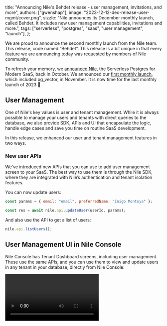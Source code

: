   title:
    "Announcing Nile's Behdet release - user management, invitations, and more",
  authors: ["gwenshap"],
  image: "2023-12-12-dec-release-user-mgmt/cover.png",
  sizzle:
    "Nile announces its December monthly launch, called Behdet. It includes new user management capabilities, invitations and more.",
  tags: ["serverless", "postgres", "saas", "user management", "launch"],
};

We are proud to announce the second monthly launch from the Nile team. This release, code named “Behdet”. This release is a bit unique in that every feature we are announcing today was requested by members of Nile community.

To refresh your memory, we [announced Nile](https://www.thenile.dev/blog/app/blog/introducing-nile), the Serverless Postgres for Modern SaaS, back in October.
We announced our [first monthly launch](https://www.thenile.dev/blog/monthly-release-pg-vector), which included pg_vector, in November. It is now time for the last monthly launch of 2023 🥁

## User Management

One of Nile's key values is user and tenant management. While it is always possible to manage your users and tenants with direct queries to the database, we also provide SDK, APIs and UI that encapsulate the logic, handle edge cases and save you time on routine SaaS development.

In this release, we enhanced our user and tenant management features in two ways.

### New user APIs

We've introduced new APIs that you can use to add user management screen to your SaaS. The best way to use them is through the Nile SDK, where they are integrated with Nile’s authentication and tenant isolation features.

You can now update users:

```jsx
const params = { email: "email", preferredName: "Inigo Montoya" };

const res = await nile.api.updateUser(userId, params);
```

And also use the API to get a list of users:

```jsx
nile.api.listUsers();
```

## User Management UI in Nile Console

Nile Console has Tenant Dashboard screens, including user management. These use the same APIs, and you can use them to view and update users in any tenant in your database, directly from Nile Console:

<Video src="/blog/2023-12-12-dec-release-user-mgmt/user_mgmt_w_update.mp4" />

## Invitations

Sometimes we are indie developers building SaaS our own, but most of the time, we collaborate with other developers. Want to invite your teammates to collaborate on a project that uses Nile? Send them an invitation to your workspace. This will give them full access to the databases in that workspace.

<Video src="/blog/2023-12-12-dec-release-user-mgmt/developer_invitations.mp4" />

## New Examples, Templates and Docs

In addition to adding functionality, we keep adding ways to help you get more value from Nile.

This month we added:

- [Reference for Nile SDK](https://www.thenile.dev/docs/reference/sdk-reference): It lists all available methods and capabilities, with usage examples.
- [AWS Lambda and Nile integration](https://www.thenile.dev/templates/Todo%20List%20application%20backend%20with%20Nile%20and%20AWS%20Lambda): Template and [documentation](https://www.thenile.dev/docs/platform/integrations/lambda) on how to use Nile from AWS Lambda. The template uses the Serverless framework and Drizzle ORM to make this a true one-liner.
- [NextAuth Integration](https://www.thenile.dev/templates/Todo%20List%20with%20NextAuth-based%20Authentication): Template and [documentation](https://www.thenile.dev/docs/platform/integrations/nextauth) on how to use Nile with NextAuth. We show off our integration with both social logins (Google) and Passwordless (via email). The template includes a Nile adapter that we are contributing back to the NextAuth project.

## What's next?

We are eager to hear from the developer community: Which features you love and we should double down on? What could be useful but not quite there yet? What Nile features will make it 100x easier for you to build SaaS?

**[Sign up for our waitlist](https://www.thenile.dev/)** today to start using Nile, and leave your feedback in our **[Discord and/or Github](https://www.thenile.dev/community)**.
